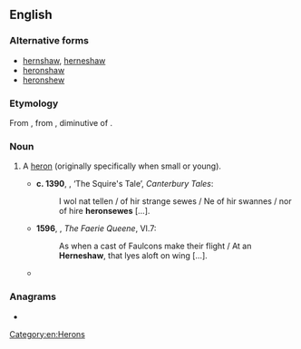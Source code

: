 ==English==

===Alternative forms===
* [[hernshaw]], [[herneshaw]] {{qualifier|obsolete}}
* [[heronshaw]]
* [[heronshew]]

===Etymology===
From {{inh|en|enm|heronsewe}}, from {{der|en|fro|haironcel}}, diminutive of {{m|fro|heiron}}.

===Noun===
{{en-noun}}

# {{lb|en|now|_|dialectal}} A [[heron]] (originally specifically when small or young).
#* '''c. 1390''', {{w|Geoffrey Chaucer}}, ‘The Squire's Tale’, ''Canterbury Tales'':
#*: I wol nat tellen / of hir strange sewes / Ne of hir swannes / nor of hire '''heronsewes''' […].
#* '''1596''', {{w|Edmund Spenser}}, ''The Faerie Queene'', VI.7:
#*: As when a cast of Faulcons make their flight / At an '''Herneshaw''', that lyes aloft on wing […].
#* {{quote-text|year=1805|author={{w|Walter Scott}}|title=The Lay of the Last Minstrel|passage=Pages, with ready blade, were there, / The mighty meal to carve and share: / O'er capon, '''heron-shew''', and crane, / And princely peacock's gilded train […].}}

===Anagrams===
* {{anagrams|en|nowheres}}

[[Category:en:Herons]]